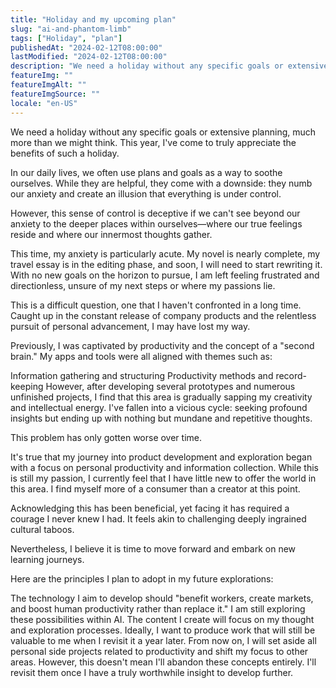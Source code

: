 ```yaml
---
title: "Holiday and my upcoming plan"
slug: "ai-and-phantom-limb"
tags: ["Holiday", "plan"]
publishedAt: "2024-02-12T08:00:00"
lastModified: "2024-02-12T08:00:00"
description: "We need a holiday without any specific goals or extensive planning, much more than we might think. This year, I've come to truly appreciate the benefits of such a holiday."
featureImg: ""
featureImgAlt: ""
featureImgSource: ""
locale: "en-US"
---
```


We need a holiday without any specific goals or extensive planning, much more than we might think. This year, I've come to truly appreciate the benefits of such a holiday.

In our daily lives, we often use plans and goals as a way to soothe ourselves. While they are helpful, they come with a downside: they numb our anxiety and create an illusion that everything is under control.

However, this sense of control is deceptive if we can't see beyond our anxiety to the deeper places within ourselves—where our true feelings reside and where our innermost thoughts gather.

This time, my anxiety is particularly acute. My novel is nearly complete, my travel essay is in the editing phase, and soon, I will need to start rewriting it. With no new goals on the horizon to pursue, I am left feeling frustrated and directionless, unsure of my next steps or where my passions lie.

This is a difficult question, one that I haven't confronted in a long time. Caught up in the constant release of company products and the relentless pursuit of personal advancement, I may have lost my way.

Previously, I was captivated by productivity and the concept of a "second brain." My apps and tools were all aligned with themes such as:

Information gathering and structuring
Productivity methods and record-keeping
However, after developing several prototypes and numerous unfinished projects, I find that this area is gradually sapping my creativity and intellectual energy. I've fallen into a vicious cycle: seeking profound insights but ending up with nothing but mundane and repetitive thoughts.

This problem has only gotten worse over time.

It's true that my journey into product development and exploration began with a focus on personal productivity and information collection. While this is still my passion, I currently feel that I have little new to offer the world in this area. I find myself more of a consumer than a creator at this point.

Acknowledging this has been beneficial, yet facing it has required a courage I never knew I had. It feels akin to challenging deeply ingrained cultural taboos.

Nevertheless, I believe it is time to move forward and embark on new learning journeys.

Here are the principles I plan to adopt in my future explorations:

The technology I aim to develop should "benefit workers, create markets, and boost human productivity rather than replace it." I am still exploring these possibilities within AI.
The content I create will focus on my thought and exploration processes. Ideally, I want to produce work that will still be valuable to me when I revisit it a year later.
From now on, I will set aside all personal side projects related to productivity and shift my focus to other areas. However, this doesn't mean I'll abandon these concepts entirely. I'll revisit them once I have a truly worthwhile insight to develop further.